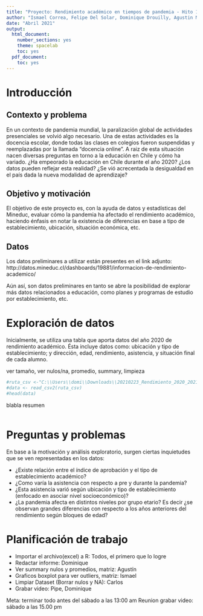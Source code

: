 ---
title: "Proyecto: Rendimiento académico en tiempos de pandemia - Hito 1"
author: "Ismael Correa, Felipe Del Solar, Dominique Drouilly, Agustin Matthey, Carlos Parra."
date: "Abril 2021"
output:
  html_document:
    number_sections: yes
    theme: spacelab
    toc: yes
  pdf_document:
    toc: yes
---

# Introducción

## Contexto y problema
En un contexto de pandemia mundial, la paralización global de actividades presenciales se volvió algo necesario. Una de estas actividades es la docencia escolar, donde todas las clases en colegios fueron suspendidas y reemplazadas por la llamada "docencia online". A raiz de esta situación nacen diversas preguntas en torno a la educación en Chile y cómo ha variado. ¿Ha empeorado la educación en Chile durante el año 2020? ¿Los datos pueden reflejar esta realidad? ¿Se vió acrecentada la desigualdad en el país dada la nueva modalidad de aprendizaje?

## Objetivo y motivación
El objetivo de este proyecto es, con la ayuda de datos y estadísticas del Mineduc, evaluar cómo la pandemia ha afectado el rendimiento académico, haciendo énfasis en notar la existencia de diferencias en base a tipo de establecimiento, ubicación, situación económica, etc. 

## Datos
Los datos preliminares a utilizar están presentes en el link adjunto:
http://datos.mineduc.cl/dashboards/19881/informacion-de-rendimiento-academico/

Aún así, son datos preliminares en tanto se abre la posibilidad de explorar más datos relacionados a educación, como planes y programas de estudio por establecimiento, etc.

# Exploración de datos

Inicialmente, se utiliza una tabla que aporta datos del año 2020 de rendimiento académico. Ésta incluye datos como: ubicación y tipo de establecimiento; y dirección, edad, rendimiento, asistencia, y situación final de cada alumno.

ver tamaño, ver nulos/na, promedio, summary, limpieza

```{r}
#ruta_csv <-"C:\\Users\\domi\\Downloads\\20210223_Rendimiento_2020_20210131_WEB\\20210223_Rendimiento_2020_20210131_WEB.csv"
#data <- read_csv2(ruta_csv)
#head(data)
```

blabla resumen


```{r}

```

# Preguntas y problemas

En base a la motivación y análisis exploratorio, surgen ciertas inquietudes que se ven representadas en los datos:

- ¿Existe relación entre el índice de aprobación y el tipo de establecimiento académico?
- ¿Como varía la asistencia con respecto a pre y durante la pandemia?
- ¿Esta asistencia varió según ubicación y tipo de establecimiento (enfocado en asociar nivel socioeconómico)?
- ¿La pandemia afecta en distintos niveles por grupo etario? Es decir ¿se observan grandes diferencias con respecto a los años anteriores del rendimiento según bloques de edad?

# Planificación de trabajo
- Importar el archivo(excel) a R: Todos, el primero que lo logre
- Redactar informe: Dominique
- Ver summary nulos y promedios, matriz: Agustín
- Graficos boxplot para ver outliers, matriz: Ismael
- Limpiar Dataset (Borrar nulos y NA): Carlos
- Grabar video: Pipe, Dominique

Meta: terminar todo antes del sábado a las 13:00 am
Reunion grabar video: sábado a las 15.00 pm



